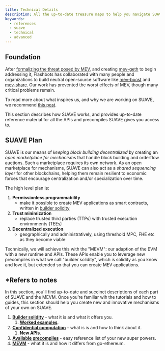 ```yaml
---
title: Technical Details
description: All the up-to-date treasure maps to help you navigate SUAVE like the pirate you were born to be
keywords:
  - references
  - suave
  - technical
  - advanced
---
```


## Foundation

After [formalizing the threat posed by MEV](https://arxiv.org/pdf/1904.05234.pdf), and creating [mev-geth](https://github.com/flashbots/mev-geth) to begin addressing it, Flashbots has collaborated with many people and organizations to build neutral open-source software like [mev-boost](https://github.com/flashbots/mev-boost) and [mev-share](https://github.com/flashbots/MEV-Share). Our work has prevented the worst effects of MEV, though many critical problems remain.

To read more about what inspires us, and why we are working on SUAVE, we recommend [this post](https://writings.flashbots.net/the-future-of-mev-is-suave).

This section describes how SUAVE works, and provides up-to-date reference material for all the APIs and precompiles SUAVE gives you access to.

## SUAVE Plan

SUAVE is our means of _keeping block building decentralized_ by creating an _open marketplace for mechanisms_ that handle block building and orderflow auctions. Such a marketplace requires its own network. As an open marketplace for mechanisms, SUAVE can also act as a _shared sequencing layer_ for other blockchains, helping them remain resilient to economic forces that encourage centralization and/or specialization over time.

The high level plan is:

1. **Permissionless programmability** 
    - make it possible to create MEV applications as smart contracts, written in [builder solidity](/reference/builder-solidity)
2. **Trust minimization**
    - replace trusted third parties (TTPs) with trusted execution environments (TEEs)
3. **Decentralized execution**
    - geographically and administratively, using threshold MPC, FHE etc as they become viable

Technically, we will achieve this with the "MEVM": our adaption of the EVM with a new runtime and APIs. These APIs enable you to leverage new precompiles in what we call "builder solidity", which is solidity as you know and love it, but extended so that you can create MEV applications. 

## *Refers to notes

In this section, you'll find up-to-date and succinct descriptions of each part of SUAVE and the MEVM. Once you're familiar wih the tutorials and how to guides, this section should help you create new and innovative mechanisms of your own on SUAVE.

1. **[Builder solidity](/reference/builder-solidity/index)** - what it is and what it offers you.
    1. **[Worked examples](/reference/builder-solidity/worked-examples/mev-share)**.
2. **[Confidential computation](/reference/confidential-computation/index)** - what is is and how to think about it.
    1. **[New APIs](/reference/confidential-computation/apis)**.
3. **[Available precompiles](/reference/precompiles)** - easy reference list of your new super powers.
4. **[MEVM](/reference/MEVM)** - what it is and how it differs from go-ethereum.